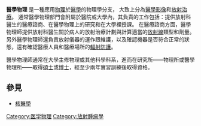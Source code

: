 '''醫學物理''' 是一種應用[[物理|物理]]於[[醫學|醫學]]的物理學分支， 大致上分為[[醫學影像|醫學影像]]和[[放射治療|放射治療]]。 通常醫學物理部門會附屬於醫院或大學內，其負責的工作包括：提供放射科醫生的醫療諮商、在醫學物理上的研究和在大學裡授課。 在醫療諮商方面，醫學物理師提供放射科醫生關於病人的放射治療計劃與計算適當的[[放射線|放射線]]類型和劑量。另外醫學物理師還負責放射儀器的運作跟維護，以及確認機器是否符合正常的狀態，還有確認醫療人員和醫療場所的[[輻射防護|輻射防護]]。　

醫學物理師通常在大學主修物理或其他科學科系，進而在研究所——物理所或醫學物理所——取得[[碩士|碩士]]或[[博士|博士]]，經至少兩年實習訓練後取得資格。

== 參見 ==
*[[核醫學|核醫學]]

{{Authority control}}

[[Category:医学物理|Category:医学物理]]
[[Category:放射腫瘤學|Category:放射腫瘤學]]

{{Med-stub}}
{{Physics-stub}}
{{physics-footer}}